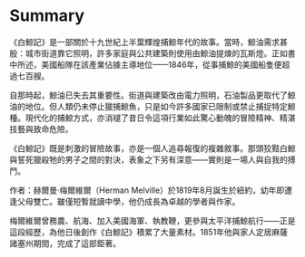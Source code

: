 # Summary {.unnumbered}


《白鯨記》是一部關於十九世紀上半葉輝煌捕鯨年代的故事。當時，鯨油需求甚殷：城市街道靠它照明，許多家庭與公共建築則使用由鯨油提煉的瓦斯燈。正如書中所述，美國船隊在該產業佔據主導地位——1846年，從事捕鯨的美國船隻便超過七百艘。

自那時起，鯨油已失去其重要性。街道與建築改由電力照明，石油製品更取代了鯨油的地位。但人類仍未停止獵捕鯨魚，只是如今許多國家已限制或禁止捕捉特定鯨種。現代化的捕鯨方式，亦消褪了昔日令這項行業如此驚心動魄的冒險精神、精湛技藝與致命危險。

《白鯨記》既是刺激的冒險故事，亦是一個人追尋報復的複雜敘事。那頭狡黠白鯨與誓死獵殺牠的男子之間的對決，表象之下另有深意——實則是一場人與自我的搏鬥。

作者：赫爾曼·梅爾維爾（Herman Melville）於1819年8月誕生於紐約，幼年即遭逢父母雙亡。雖僅短暫就讀中學，他仍成長為卓越的學者與作家。

梅爾維爾曾務農、航海、加入美國海軍、執教鞭，更參與太平洋捕鯨航行——正是這段經歷，為他日後創作《白鯨記》積累了大量素材。1851年他與家人定居麻薩諸塞州期間，完成了這部鉅著。

```{=openxml}
<w:p><w:r><w:br w:type="page"/></w:r></w:p>
```
